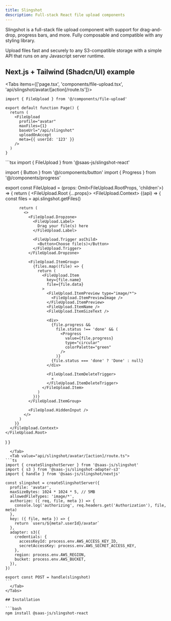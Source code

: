 ```yaml
---
title: Slingshot
description: Full-stack React file upload components
---
```


Slingshot is a full-stack file upload component with support for drag-and-drop, progress bars, and more. Fully composable and compatible with any styling library.

Upload files fast and securely to any S3-compatible storage with a simple API that runs on any Javascript server runtime.

## Next.js + Tailwind (Shadcn/UI) example

<Tabs items={['page.tsx', 'components/file-upload.tsx', 'api/slingshot/avatar/[action]/route.ts']}>
  <Tab value="page.tsx">
```tsx
import { FileUpload } from '@/components/file-upload'

export default function Page() {
  return (
    <FileUpload
      profile="avatar"
      maxFiles={1}
      baseUrl="/api/slingshot"
      uploadOnAccept
      meta={{ userId: '123' }}
    />
  )
}
```
  </Tab>
  <Tab value="components/file-upload.tsx">
```tsx
import { FileUpload } from '@saas-js/slingshot-react'

import { Button } from '@/components/button'
import { Progress } from '@/components/progress'

export const FileUpload = (props: Omit<FileUpload.RootProps, 'children'>) => {
  return (
    <FileUpload.Root {...props}>
      <FileUpload.Context>
        {(api) => {
          const files = api.slingshot.getFiles()

          return (
            <>
              <FileUpload.Dropzone>
                <FileUpload.Label>
                  Drag your file(s) here
                </FileUpload.Label>

                <FileUpload.Trigger asChild>
                  <Button>Choose file(s)</Button>
                </FileUpload.Trigger>
              </FileUpload.Dropzone>

              <FileUpload.ItemGroup>
                {files.map((file) => {
                  return (
                    <FileUpload.Item
                      key={file.name}
                      file={file.data}
                    >
                      <FileUpload.ItemPreview type="image/*">
                        <FileUpload.ItemPreviewImage />
                      </FileUpload.ItemPreview>
                      <FileUpload.ItemName />
                      <FileUpload.ItemSizeText />

                      <div>
                        {file.progress &&
                          file.status !== 'done' && (
                            <Progress
                              value={file.progress}
                              type="circular"
                              colorPalette="green"
                            />
                          )}
                        {file.status === 'done' ? 'Done' : null}
                      </div>

                      <FileUpload.ItemDeleteTrigger>
                        ✕
                      </FileUpload.ItemDeleteTrigger>
                    </FileUpload.Item>
                  )
                })}
              </FileUpload.ItemGroup>

              <FileUpload.HiddenInput />
            </>
          )
        }}
      </FileUpload.Context>
    </FileUpload.Root>

)
}

````
  </Tab>
  <Tab value="api/slingshot/avatar/[action]/route.ts">
```ts
import { createSlingshotServer } from '@saas-js/slingshot'
import { s3 } from '@saas-js/slingshot-adapter-s3'
import { handle } from '@saas-js/slingshot/nextjs'

const slingshot = createSlingshotServer({
  profile: 'avatar',
  maxSizeBytes: 1024 * 1024 * 5, // 5MB
  allowedFileTypes: 'image/*',
  authorize: ({ req, file, meta }) => {
    console.log('authorizing', req.headers.get('Authorization'), file, meta)
  },
  key: ({ file, meta }) => {
    return `users/${meta?.userId}/avatar`
  },
  adapter: s3({
    credentials: {
      accessKeyId: process.env.AWS_ACCESS_KEY_ID,
      secretAccessKey: process.env.AWS_SECRET_ACCESS_KEY,
    },
    region: process.env.AWS_REGION,
    bucket: process.env.AWS_BUCKET,
  }),
})

export const POST = handle(slingshot)
```
  </Tab>
</Tabs>

## Installation

```bash
npm install @saas-js/slingshot-react
````
